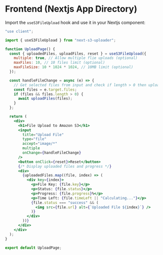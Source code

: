 # Frontend (Nextjs App Directory)

Import the `useS3FileUpload` hook and use it in your Nextjs component:

```jsx
"use client";

import { useS3FileUpload } from "next-s3-uploader";

function UploadPage() {
  const { uploadedFiles, uploadFiles, reset } = useS3FileUpload({
    multiple: true, // Allow multiple flie uploads (optional)
    maxFiles: 10, // 10 files limit (optional)
    maxFileSize: 10 * 1024 * 1024, // 10MB limit (optional)
  });

  const handleFileChange = async (e) => {
    // Get selected files from input and check if length > 0 then upload files to S3
    const files = e.target.files;
    if (files && files.length > 0) {
      await uploadFiles(files);
    }
  };

  return (
    <div>
      <h1>File Upload to Amazon S3</h1>
      <input
        title="Upload File"
        type="file"
        accept="image/*"
        multiple
        onChange={handleFileChange}
      />
      <button onClick={reset}>Reset</button>
      {/* Display uploaded files and progress */}
      <div>
        {uploadedFiles.map((file, index) => (
          <div key={index}>
            <p>File Key: {file.key}</p>
            <p>Status: {file.status}</p>
            <p>Progress: {file.progress}%</p>
            <p>Time Left: {file.timeLeft || "Calculating..."}</p>
            {file.status === "success" && (
              <img src={file.url} alt={`Uploaded File ${index}`} />
            )}
          </div>
        ))}
      </div>
    </div>
  );
}

export default UploadPage;
```
